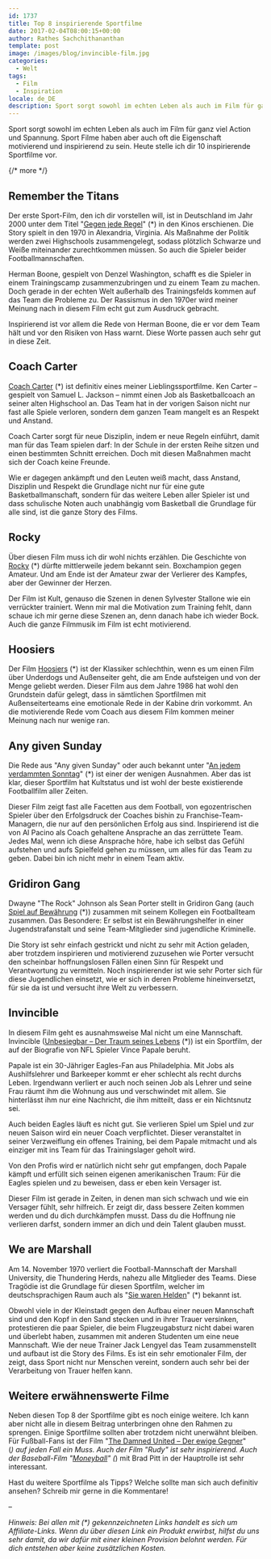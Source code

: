 ```yaml
---
id: 1737
title: Top 8 inspirierende Sportfilme
date: 2017-02-04T08:00:15+00:00
author: Rathes Sachchithananthan
template: post
image: /images/blog/invincible-film.jpg
categories:
  - Welt
tags:
  - Film
  - Inspiration
locale: de_DE
description: Sport sorgt sowohl im echten Leben als auch im Film für ganz viel Action und Spannung. Sport Filme haben aber auch oft die Eigenschaft motivierend und inspirierend zu sein. Heute stelle ich dir 10 inspirierende Sportfilme vor.
---
```


Sport sorgt sowohl im echten Leben als auch im Film für ganz viel Action und Spannung. Sport Filme haben aber auch oft die Eigenschaft motivierend und inspirierend zu sein. Heute stelle ich dir 10 inspirierende Sportfilme vor.

{/* more */}

## Remember the Titans

Der erste Sport-Film, den ich dir vorstellen will, ist in Deutschland im Jahr 2000 unter dem Titel "[Gegen jede Regel](http://amzn.to/2jzWAFh)" (\*) in den Kinos erschienen. Die Story spielt in den 1970 in Alexandria, Virginia. Als Maßnahme der Politik werden zwei Highschools zusammengelegt, sodass plötzlich Schwarze und Weiße miteinander zurechtkommen müssen. So auch die Spieler beider Footballmannschaften.

Herman Boone, gespielt von Denzel Washington, schafft es die Spieler in einem Trainingscamp zusammenzubringen und zu einem Team zu machen. Doch gerade in der echten Welt außerhalb des Trainingsfelds kommen auf das Team die Probleme zu. Der Rassismus in den 1970er wird meiner Meinung nach in diesem Film echt gut zum Ausdruck gebracht.

Inspirierend ist vor allem die Rede von Herman Boone, die er vor dem Team hält und vor den Risiken von Hass warnt. Diese Worte passen auch sehr gut in diese Zeit.

## Coach Carter

[Coach Carter](http://amzn.to/2joOKem) (\*) ist definitiv eines meiner Lieblingssportfilme. Ken Carter &#8211; gespielt von Samuel L. Jackson &#8211; nimmt einen Job als Basketballcoach an seiner alten Highschool an. Das Team hat in der vorigen Saison nicht nur fast alle Spiele verloren, sondern dem ganzen Team mangelt es an Respekt und Anstand.

Coach Carter sorgt für neue Disziplin, indem er neue Regeln einführt, damit man für das Team spielen darf: In der Schule in der ersten Reihe sitzen und einen bestimmten Schnitt erreichen. Doch mit diesen Maßnahmen macht sich der Coach keine Freunde.

Wie er dagegen ankämpft und den Leuten weiß macht, dass Anstand, Disziplin und Respekt die Grundlage nicht nur für eine gute Basketballmanschaft, sondern für das weitere Leben aller Spieler ist und dass schulische Noten auch unabhängig vom Basketball die Grundlage für alle sind, ist die ganze Story des Films.

## Rocky

Über diesen Film muss ich dir wohl nichts erzählen. Die Geschichte von [Rocky](http://amzn.to/2kdMRWg) (\*) dürfte mittlerweile jedem bekannt sein. Boxchampion gegen Amateur. Und am Ende ist der Amateur zwar der Verlierer des Kampfes, aber der Gewinner der Herzen.

Der Film ist Kult, genauso die Szenen in denen Sylvester Stallone wie ein verrückter trainiert. Wenn mir mal die Motivation zum Training fehlt, dann schaue ich mir gerne diese Szenen an, denn danach habe ich wieder Bock. Auch die ganze Filmmusik im Film ist echt motivierend.

<div class="embed-wrapper"></div>

## Hoosiers

Der Film [Hoosiers](http://amzn.to/2jp0Ns8) (\*) ist der Klassiker schlechthin, wenn es um einen Film über Underdogs und Außenseiter geht, die am Ende aufsteigen und von der Menge geliebt werden. Dieser Film aus dem Jahre 1986 hat wohl den Grundstein dafür gelegt, dass in sämtlichen Sportfilmen mit Außenseiterteams eine emotionale Rede in der Kabine drin vorkommt. An die motivierende Rede vom Coach aus diesem Film kommen meiner Meinung nach nur wenige ran.

<div class="embed-wrapper"></div>

## Any given Sunday

Die Rede aus "Any given Sunday" oder auch bekannt unter "[An jedem verdammten Sonntag](http://amzn.to/2kx706Q)" (\*) ist einer der wenigen Ausnahmen. Aber das ist klar, dieser Sportfilm hat Kultstatus und ist wohl der beste existierende Footballfilm aller Zeiten.

Dieser Film zeigt fast alle Facetten aus dem Football, von egozentrischen Spieler über den Erfolgsdruck der Coaches bishin zu Franchise-Team-Managern, die nur auf den persönlichen Erfolg aus sind. Inspirierend ist die von Al Pacino als Coach gehaltene Ansprache an das zerrüttete Team. Jedes Mal, wenn ich diese Ansprache höre, habe ich selbst das Gefühl aufstehen und aufs Spielfeld gehen zu müssen, um alles für das Team zu geben. Dabei bin ich nicht mehr in einem Team aktiv.

## Gridiron Gang

Dwayne "The Rock" Johnson als Sean Porter stellt in Gridiron Gang (auch [Spiel auf Bewährung](http://amzn.to/2k2YfBN) (\*)) zusammen mit seinem Kollegen ein Footballteam zusammen. Das Besondere: Er selbst ist ein Bewährungshelfer in einer Jugendstrafanstalt und seine Team-Mitglieder sind jugendliche Kriminelle.

Die Story ist sehr einfach gestrickt und nicht zu sehr mit Action geladen, aber trotzdem inspirieren und motivierend zuzusehen wie Porter versucht den scheinbar hoffnungslosen Fällen einen Sinn für Respekt und Verantwortung zu vermitteln. Noch inspirierender ist wie sehr Porter sich für diese Jugendlichen einsetzt, wie er sich in deren Probleme hineinversetzt, für sie da ist und versucht ihre Welt zu verbessern.

## Invincible

In diesem Film geht es ausnahmsweise Mal nicht um eine Mannschaft. Invincible ([Unbesiegbar &#8211; Der Traum seines Lebens](http://amzn.to/2jHvl9d) (\*)) ist ein Sportfilm, der auf der Biografie von NFL Spieler Vince Papale beruht.

Papale ist ein 30-Jähriger Eagles-Fan aus Philadelphia. Mit Jobs als Aushilfslehrer und Barkeeper kommt er eher schlecht als recht durchs Leben. Irgendwann verliert er auch noch seinen Job als Lehrer und seine Frau räumt ihm die Wohnung aus und verschwindet mit allem. Sie hinterlässt ihm nur eine Nachricht, die ihm mitteilt, dass er ein Nichtsnutz sei.

Auch beiden Eagles läuft es nicht gut. Sie verlieren Spiel um Spiel und zur neuen Saison wird ein neuer Coach verpflichtet. Dieser veranstaltet in seiner Verzweiflung ein offenes Training, bei dem Papale mitmacht und als einziger mit ins Team für das Trainingslager geholt wird.

Von den Profis wird er natürlich nicht sehr gut empfangen, doch Papale kämpft und erfüllt sich seinen eigenen amerikanischen Traum: Für die Eagles spielen und zu beweisen, dass er eben kein Versager ist.

Dieser Film ist gerade in Zeiten, in denen man sich schwach und wie ein Versager fühlt, sehr hilfreich. Er zeigt dir, dass bessere Zeiten kommen werden und du dich durchkämpfen musst. Dass du die Hoffnung nie verlieren darfst, sondern immer an dich und dein Talent glauben musst.

## We are Marshall

Am 14. November 1970 verliert die Football-Mannschaft der Marshall University, die Thundering Herds, nahezu alle Mitglieder des Teams. Diese Tragödie ist die Grundlage für diesen Sportfilm, welcher im deutschsprachigen Raum auch als "[Sie waren Helden](http://amzn.to/2kdbGBl)" (\*) bekannt ist.

Obwohl viele in der Kleinstadt gegen den Aufbau einer neuen Mannschaft sind und den Kopf in den Sand stecken und in ihrer Trauer versinken, protestieren die paar Spieler, die beim Flugzeugabsturz nicht dabei waren und überlebt haben, zusammen mit anderen Studenten um eine neue Mannschaft. Wie der neue Trainer Jack Lengyel das Team zusammenstellt und aufbaut ist die Story des Films. Es ist ein sehr emotionaler Film, der zeigt, dass Sport nicht nur Menschen vereint, sondern auch sehr bei der Verarbeitung von Trauer helfen kann.

<div class="embed-wrapper"></div>

## Weitere erwähnenswerte Filme

Neben diesen Top 8 der Sportfilme gibt es noch einige weitere. Ich kann aber nicht alle in diesem Beitrag unterbringen ohne den Rahmen zu sprengen. Einige Sportfilme sollten aber trotzdem nicht unerwähnt bleiben. Für Fußball-Fans ist der Film "[The Damned United – Der ewige Gegner](http://amzn.to/2kd3AIQ)" (_) auf jeden Fall ein Muss. Auch der Film "Rudy" ist sehr inspirierend. Auch der Baseball-Film "[Moneyball](http://amzn.to/2kxf33T)" (_) mit Brad Pitt in der Hauptrolle ist sehr interessant.

Hast du weitere Sportfilme als Tipps? Welche sollte man sich auch definitiv ansehen? Schreib mir gerne in die Kommentare!

–

_Hinweis: Bei allen mit (\*) gekennzeichneten Links handelt es sich um Affiliate-Links. Wenn du über diesen Link ein Produkt erwirbst, hilfst du uns sehr damit, da wir dafür mit einer kleinen Provision belohnt werden. Für dich entstehen aber keine zusätzlichen Kosten._
